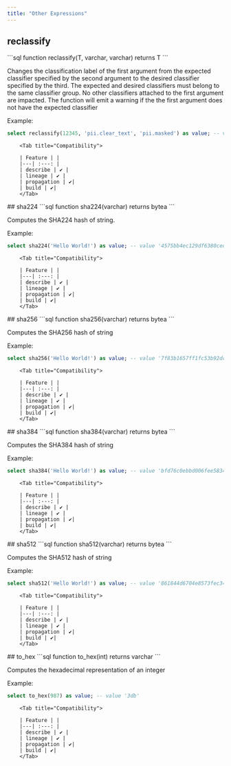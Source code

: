 ```yaml
---
title: "Other Expressions"
---
```


##  reclassify
<Tabs>
<Tab title="Overview">
```sql
function reclassify(T, varchar, varchar) returns T
```

Changes the classification label of the first argument from the expected classifier specified by the second argument to the desired classifier specified by the third. The expected and desired classifiers must belong to the same classifier group. No other classifiers attached to the first argument are impacted. The function will emit a warning if the the first argument does not have the expected classifier

Example: 
```sql example.sql
select reclassify(12345, 'pii.clear_text', 'pii.masked') as value; -- value '12345' 
```
</Tab>

        <Tab title="Compatibility">

        | Feature | |
        |---| :---: |
        | describe | ✔️ |
        | lineage | ✔️ |
        | propagation | ✔️|
        | build | ✔️|
        </Tab>
</Tabs>
##  sha224
<Tabs>
<Tab title="Overview">
```sql
function sha224(varchar) returns bytea
```

Computes the SHA224 hash of string.

Example: 
```sql example.sql
select sha224('Hello World!') as value; -- value '4575bb4ec129df6380cedde6d71217fe0536f8ffc4e18bca530a7a1b' 
```
</Tab>

        <Tab title="Compatibility">

        | Feature | |
        |---| :---: |
        | describe | ✔️ |
        | lineage | ✔️ |
        | propagation | ✔️|
        | build | ✔️|
        </Tab>
</Tabs>
##  sha256
<Tabs>
<Tab title="Overview">
```sql
function sha256(varchar) returns bytea
```

Computes the SHA256 hash of string

Example: 
```sql example.sql
select sha256('Hello World!') as value; -- value '7f83b1657ff1fc53b92dc18148a1d65dfc2d4b1fa3d677284addd200126d9069' 
```
</Tab>

        <Tab title="Compatibility">

        | Feature | |
        |---| :---: |
        | describe | ✔️ |
        | lineage | ✔️ |
        | propagation | ✔️|
        | build | ✔️|
        </Tab>
</Tabs>
##  sha384
<Tabs>
<Tab title="Overview">
```sql
function sha384(varchar) returns bytea
```

Computes the SHA384 hash of string

Example: 
```sql example.sql
select sha384('Hello World!') as value; -- value 'bfd76c0ebbd006fee583410547c1887b0292be76d582d96c242d2a792723e3fd6fd061f9d5cfd13b8f961358e6adba4a' 
```
</Tab>

        <Tab title="Compatibility">

        | Feature | |
        |---| :---: |
        | describe | ✔️ |
        | lineage | ✔️ |
        | propagation | ✔️|
        | build | ✔️|
        </Tab>
</Tabs>
##  sha512
<Tabs>
<Tab title="Overview">
```sql
function sha512(varchar) returns bytea
```

Computes the SHA512 hash of string

Example: 
```sql example.sql
select sha512('Hello World!') as value; -- value '861844d6704e8573fec34d967e20bcfef3d424cf48be04e6dc08f2bd58c729743371015ead891cc3cf1c9d34b49264b510751b1ff9e537937bc46b5d6ff4ecc8' 
```
</Tab>

        <Tab title="Compatibility">

        | Feature | |
        |---| :---: |
        | describe | ✔️ |
        | lineage | ✔️ |
        | propagation | ✔️|
        | build | ✔️|
        </Tab>
</Tabs>
##  to_hex
<Tabs>
<Tab title="Overview">
```sql
function to_hex(int) returns varchar
```

Computes the hexadecimal representation of an integer

Example: 
```sql example.sql
select to_hex(987) as value; -- value '3db' 
```
</Tab>

        <Tab title="Compatibility">

        | Feature | |
        |---| :---: |
        | describe | ✔️ |
        | lineage | ✔️ |
        | propagation | ✔️|
        | build | ✔️|
        </Tab>
</Tabs>

